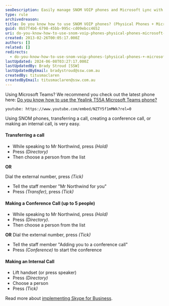 ```yaml
---
seoDescription: Easily manage SNOM VOIP phones and Microsoft Lync with expert guidance on transferring calls, creating conferences, and making internal connections.
type: rule
archivedreason:
title: Do you know how to use SNOM VOIP phones? (Physical Phones + Microsoft Lync)
guid: 0b57f4b6-6798-45bb-995c-cd09ebcc4652
uri: do-you-know-how-to-use-snom-voip-phones-physical-phones-microsoft-lync
created: 2013-02-26T00:05:17.000Z
authors: []
related: []
redirects:
  - do-you-know-how-to-use-snom-voip-phones-(physical-phones-+-microsoft-lync)
lastUpdated: 2024-06-08T03:27:17.000Z
lastUpdatedBy: Brady Stroud [SSW]
lastUpdatedByEmail: bradystroud@ssw.com.au
createdBy: titusmaclaren
createdByEmail: titusmaclaren@ssw.com.au
---
```


Using Microsoft Teams? We recommend you check out the latest phone here: [Do you know how to use the Yealink T55A Microsoft Teams phone?](/do-you-know-how-to-use-the-yealink-t55a-microsoft-teams-phone)

`youtube: https://www.youtube.com/embed/NZTY5f1mMWk?rel=0`

Using SNOM phones, transferring a call, creating a conference call, or making an internal call, is very easy.
#### Transferring a call

- While speaking to Mr Northwind, press _(Hold)_
- Press _(Directory)_
- Then choose a person from the list

**OR**

Dial the external number, press _(Tick)_

- Tell the staff member "Mr Northwind for you"
- Press _(Transfer)_, press _(Tick)_

#### Making a Conference Call (up to 5 people)

- While speaking to Mr Northwind, press _(Hold)_
- Press _(Directory)_.
- Then choose a person from the list

**OR**
Dial the external number, press _(Tick)_

- Tell the staff member "Adding you to a conference call"
- Press _(Conference)_ to start the conference

#### Making an Internal Call

- Lift handset (or press speaker)
- Press _(Directory)_
- Choose a person
- Press _(Tick)_

Read more about [implementing Skype for Business](http://www.ssw.com.au/ssw/Consulting/Lync.aspx).
